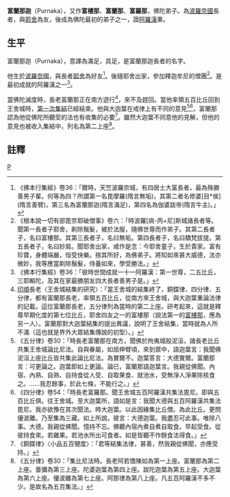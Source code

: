 '''富蘭那迦'''（Purnaka），又作'''富樓那'''、'''富蘭那'''、'''富羅那'''，佛陀弟子。為[[波羅奈國|波羅奈國]]長者，與[[耶舍|耶舍]]為友，後成為佛陀最初的弟子之一，證[[阿羅漢|阿羅漢]]果。

==生平==
富蘭那迦（Purnaka），意譯為滿足，具足，是富蘭那迦長者的名字。

他生於[[波羅奈國|波羅奈國]]，與長者[[耶舍|耶舍]]為好友<ref>《佛本行集經》卷36：「爾時，天竺波羅奈城，有四居士大富長者，最為殊勝善男子輩。何等為四？所謂第一名毘摩羅(隋言無垢)，其第二者名修婆[目*侯](隋言善臂)，第三名為富蘭那迦(隋言滿足)，第四名為伽婆跋帝(隋言牛主)。」</ref>。後隨耶舍出家，參加釋迦牟尼的僧團<ref>《根本說一切有部毘奈耶破僧事》卷六：「時波羅[病-丙+尼]斯城諸長者等。聞第一長者子耶舍，剃除鬚髮，被於法服，隨佛世尊而作弟子。其第二長者子，名曰富樓那。其第三長者子，名曰無垢。第四長者子，名曰驕梵拔提。第五長者子，名曰妙肩。聞耶舍出家，咸作是念：今耶舍童子，生於貴家。富有珍寶，身體端嚴，恒受快樂。捨其所好，為佛弟子。將知如來甚大威德，法亦微妙，我等應當剃除鬚髮，侍養如來，學受勝法。」</ref>。是最初成就的阿羅漢之一<ref>《佛本行集經》卷36：「彼時世間成就一十一阿羅漢：第一世尊，二五比丘，三耶輸陀，及其在家最勝朋友四大長者善男子是。」</ref>。

當佛陀滅度時，長老富蘭那正在南方遊行<ref>[[印順|印順]]長老〈王舍城結集的研究〉：「當王舍城的結集終了，銅鍱律、四分律、五分律，都有富蘭那長老，率領五百比丘，從南方來王舍城，與大迦葉重論法律的記載。這位富蘭那長老，五分律列為當時的第二上座。研考起來，這就是釋尊早期化度的第七位比丘，耶舍四友之一的富樓那（說法第一的[[富樓那|富樓那]]，應為另一人）。富蘭那對大迦葉結集的提出異議，說明了王舍結集，當時就為人所不滿（這也就是界外大眾結集傳說的初型）。」</ref>，來不及趕回。當他率領五百比丘回到王舍城時，[[第一次集結|第一次集結]]已經結束。他與大迦葉在戒律上有不同的意見<ref>《五分律》卷30：「時長老富蘭那在南方，聞佛於拘夷城般泥洹，諸長老比丘共集王舍城論比尼法。自與眷屬，如屈伸臂頃，來到眾中，語迦葉言：我聞佛泥洹上座比丘皆共集此論比尼法。為實爾不。迦葉答言：大德實爾。富蘭那言：可更論之。迦葉即如上更論。論已，富蘭那語迦葉言。我親從佛聞。內宿、內熟、自熟、自持食從人受、自取果食、就池水，受無淨人淨果除核食之。……我忍餘事，於此七條，不能行之。」</ref><ref>《四分律》卷54：「時長老富羅那。聞王舍城五百阿羅漢共集法毘尼。即與五百比丘俱。往王舍城。至大迦葉所，語如是言：我聞大德與五百阿羅漢共集法毘尼。我亦欲豫在其次聞法。時大迦葉。以此因緣集比丘僧。為此比丘。更問優波離。乃至集為三藏。如上所說。彼言：大德迦葉。我盡忍可此事。唯除八事。大德。我親從佛聞。憶持不忘。佛聽內宿內煮自煮自取食。早起受食。從彼持食來。若雜果。若池水所出可食者。如是皆聽不作餘食法得食。」</ref>，富蘭那認為他從佛陀所聽受的法也有收集的必要<ref>《銅鍱律》〈小品五百犍度〉：「君等結集法律，甚善，然我親從佛聞，亦應受持。」</ref>。雖然大迦葉不同意他的見解，但他的意見也被收入集結中，列名為第二上座<ref>《五分律》卷30：「集比尼法時。長老阿若憍陳如為第一上座。富蘭那為第二上座。曇彌為第三上座。陀婆迦葉為第四上座。跋陀迦葉為第五上座。大迦葉為第六上座。優波離為第七上座。阿那律為第八上座。凡五百阿羅漢不多不少。是故名為五百集法。」</ref>。

==註釋==
<div class="references-small">
<references />
</div>
[[category:佛陀弟子|P]]